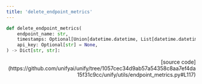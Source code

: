 ```yaml
---
title: 'delete_endpoint_metrics'
---
```


```python
def delete_endpoint_metrics(
    endpoint_name: str,
    timestamps: Optional[Union[datetime.datetime, List[datetime.datetime]]] = None,
    api_key: Optional[str] = None,
) -> Dict[str, str]:
```

<p align="right">[source code](https://github.com/unifyai/unify/tree/1057cec34d9ab57a54358c8aa7ef4da15f31c9cc/unify/utils/endpoint_metrics.py#L117)</p>

